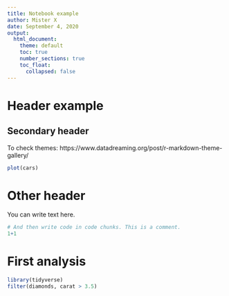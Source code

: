 ```yaml
---
title: Notebook example
author: Mister X
date: September 4, 2020
output:
  html_document:
    theme: default
    toc: true
    number_sections: true
    toc_float: 
      collapsed: false
---
```


# Header example

## Secondary header

To check themes: https://www.datadreaming.org/post/r-markdown-theme-gallery/

```r
plot(cars)
```


# Other header

You can write text here.

```r
# And then write code in code chunks. This is a comment.
1+1
```

# First analysis

```r
library(tidyverse)
filter(diamonds, carat > 3.5)
```


